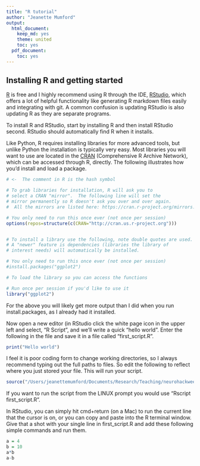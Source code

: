 ```yaml
---
title: "R tutorial"
author: "Jeanette Mumford"
output:
  html_document:
    keep_md: yes
    theme: united
    toc: yes
  pdf_document:
    toc: yes
---
```


## Installing R and getting started
[R](https://www.r-project.org/) is free and I highly recommend using R through the IDE, [RStudio](https://www.rstudio.com/), which offers a lot of helpful functionality like generating R markdown files easily and integrating with git.  A common confusion is updating RStudio is \emph{not} also updating R as they are separate programs.

To install R and RStudio, start by installing R and then install RStudio second.  RStudio should automatically find R when it installs.

Like Python, R requires installing libraries for more advanced tools, but unlike Python the installation is typically very easy.  Most libraries you will want to use are located in the [CRAN](https://cran.r-project.org/) (Comprehensive R Archive Network), which can be accessed through R, directly.  The following illustrates how you'd install and load a package.


```r
# <-  The comment in R is the hash symbol

# To grab libraries for installation, R will ask you to
# select a CRAN "mirror".  The following line will set the
# mirror permanently so R doesn't ask you over and over again.
#  All the mirrors are listed here: https://cran.r-project.org/mirrors.html

# You only need to run this once ever (not once per session)
options(repos=structure(c(CRAN="http://cran.us.r-project.org")))


# To install a library use the following, note double quotes are used.
# A "newer" feature is dependencies (libraries the library of 
# interest needs) will automatically be installed.

# You only need to run this once ever (not once per session)
#install.packages("ggplot2")

# To load the library so you can access the functions 

# Run once per session if you'd like to use it
library("ggplot2")
```

For the above you will likely get more output than I did when you run install.packages, as I already had it installed.

Now open a new editor (in RStudio click the white page icon in the upper left and select, "R Script", and we'll write a quick "hello world".  Enter the following in the file and save it in a file called "first_script.R".
```r
print("Hello world")
```

I feel it is poor coding form to change working directories, so I always recommend typing out the full paths to files.  So edit the following to reflect where you just stored your file.  This will run your script.
```r
source("/Users/jeanettemumford/Documents/Research/Teaching/neurohackweek2017/first_script.R")
```

If you want to run the script from the LINUX prompt you would use "Rscript first_script.R".  

In RStudio, you can simply hit cmd+return (on a Mac) to run the current line that the cursor is on, or you can copy and paste into the R terminal window.  Give that a shot with your single line in first_script.R and add these following simple commands and run them.

```r
a = 4
b = 10
a*b
a-b
```

